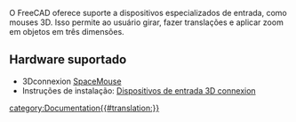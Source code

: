 <languages/>
O FreeCAD oferece suporte a dispositivos especializados de entrada, como mouses 3D. Isso permite ao usuário girar, fazer translações e aplicar zoom em objetos em três dimensões.

<span id="Supported_hardware"></span>
==Hardware suportado==

*3Dconnexion [https://3dconnexion.com/spacemouse/ SpaceMouse]
*Instruções de instalação: [[3Dconnexion_input_devices|Dispositivos de entrada 3D connexion]]

[[category:Documentation{{#translation:}}]]